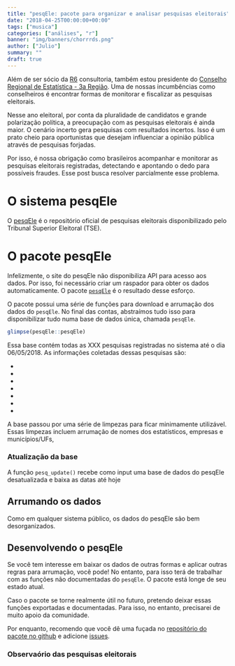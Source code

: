 ```yaml
---
title: "pesqEle: pacote para organizar e analisar pesquisas eleitorais"
date: "2018-04-25T00:00:00+00:00"
tags: ["musica"]
categories: ["análises", "r"]
banner: "img/banners/chorrrds.png"
author: ["Julio"]
summary: ""
draft: true
---
```


Além de ser sócio da [R6](rseis.com.br) consultoria, também estou presidente do [Conselho Regional de Estatística - 3a Região](http://conre3.org.br/portal). Uma de nossas incumbências como conselheiros é encontrar formas de monitorar e fiscalizar as pesquisas eleitorais.

Nesse ano eleitoral, por conta da pluralidade de candidatos e grande polarização política, a preocupação com as pesquisas eleitorais é ainda maior. O cenário incerto gera pesquisas com resultados incertos. Isso é um prato cheio para oportunistas que desejam influenciar a opinião pública através de pesquisas forjadas.

Por isso, é nossa obrigação como brasileiros acompanhar e monitorar as pesquisas eleitorais registradas, detectando e apontando o dedo para possíveis fraudes. Esse post busca resolver parcialmente esse problema.

# O sistema pesqEle

O [pesqEle]() é o repositório oficial de pesquisas eleitorais disponibilizado pelo Tribunal Superior Eleitoral (TSE).

# O pacote pesqEle

Infelizmente, o site do pesqEle não disponibiliza API para acesso aos dados. Por isso, foi necessário criar um raspador para obter os dados automaticamente. O pacote [`pesqEle`]() é o resultado desse esforço.

O pacote possui uma série de funções para download e arrumação dos dados do `pesqEle`. No final das contas, abstraímos tudo isso para disponibilizar tudo numa base de dados única, chamada `pesqEle`. 

```r
glimpse(pesqEle::pesqEle)
```

Essa base contém todas as XXX pesquisas registradas no sistema até o dia 06/05/2018. As informações coletadas dessas pesquisas são:

-
-
-
-
-
-
-

A base passou por uma série de limpezas para ficar minimamente utilizável. Essas limpezas incluem arrumação de nomes dos estatísticos, empresas e municípios/UFs, 


### Atualização da base

A função `pesq_update()` recebe como input uma base de dados do pesqEle desatualizada e baixa as datas até hoje

## Arrumando os dados

Como em qualquer sistema público, os dados do pesqEle são bem desorganizados.

## Desenvolvendo o pesqEle

Se você tem interesse em baixar os dados de outras formas e aplicar outras regras para arrumação, você pode! No entanto, para isso terá de trabalhar com as funções não documentadas do `pesqEle`. O pacote está longe de seu estado atual.

Caso o pacote se torne realmente útil no futuro, pretendo deixar essas funções exportadas e documentadas. Para isso, no entanto, precisarei de muito apoio da comunidade.

Por enquanto, recomendo que você dê uma fuçada no [repositório do pacote no github](https://github.com/conre3/pesqEle) e adicione [issues](https://github.com/conre3/pesqEle/issues).

### Observaório das pesquisas eleitorais

